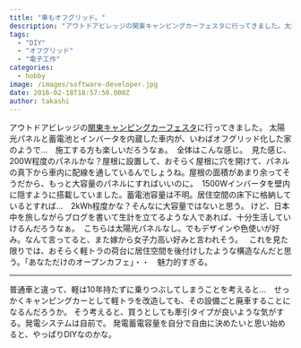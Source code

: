 ```yaml
---
title: "車もオフグリッド。"
description: "アウトドアビレッジの関東キャンピングカーフェスタに行ってきました。太陽光パネルと蓄電池とインバータを内蔵した車内が、いわばオフグリッド化した家のようで…　施工す..."
tags:
  - "DIY"
  - "オフグリッド"
  - "電子工作"
categories:
  - hobby
image: /images/software-developer.jpg
date: 2016-02-18T18:57:50.000Z
author: takashi
---
```



アウトドアビレッジの<a href="http://www.campingcar-festa.jp/">関東キャンピングカーフェスタ</a>に行ってきました。
太陽光パネルと蓄電池とインバータを内蔵した車内が、いわばオフグリッド化した家のようで…　施工する方も楽しいだろうなぁ。
<img src="https://farm6.staticflickr.com/5695/22758939243_285c7adaa0_k_d.jpg" alt="" />
全体はこんな感じ。
<img src="https://farm6.staticflickr.com/5723/23018145609_fa72182619_k_d.jpg" alt="" />
見た感じ、200W程度のパネルかな？屋根に設置して、おそらく屋根に穴を開けて、パネルの真下から車内に配線を通しているんでしょうね。屋根の面積があまり余ってそうだから、もっと大容量のパネルにすればいいのに。
<img src="https://farm6.staticflickr.com/5823/23303530541_2b9f6d7207_k_d.jpg" alt="" />
1500Wインバータを壁内に隠すように搭載していました。蓄電池容量は不明。居住空間の床下に格納しているとすれば…　2kWh程度かな？そんなに大容量ではないと思う。
けど、日本中を旅しながらブログを書いて生計を立てるような人であれば、十分生活していけるんだろうなぁ。
<img src="https://farm6.staticflickr.com/5654/23303530071_38b7037f3d_k_d.jpg" alt="" />
こちらは太陽光パネルなし。でもデザインや色使いが好み。なんて言ってると、また嫁から女子力高い好みと言われそう。
<img src="https://farm6.staticflickr.com/5645/23303530391_bbf8144436_k_d.jpg" alt="" />
<img src="https://farm1.staticflickr.com/753/22757730434_74a419e4fe_k_d.jpg" alt="" />
これを見た限りでは、おそらく軽トラの荷台に居住空間を後付けしたような構造なんだと思う。「あなただけのオープンカフェ」・・　魅力的すぎる。
<hr />
普通車と違って、軽は10年持たずに乗りつぶしてしまうことを考えると…　せっかくキャンピングカーとして軽トラを改造しても、その設備ごと廃車することになるんだろうか。
そう考えると、買うとしても牽引タイプが良いような気がする。発電システムは自前で。
発電蓄電容量を自分で自由に決めたいと思い始めると、やっぱりDIYなのかな。